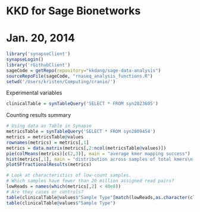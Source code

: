 # KKD for Sage Bionetworks
# Jan. 20, 2014

```r
library('synapseClient')
synapseLogin()
library('rGithubClient')
sageCode = getRepo(repository="kkdang/sage-data-analysis")
sourceRepoFile(sageCode, "rnaseq_analysis_functions.R")
setwd('/Users/kristen/Computing/cranio/')
```


Experimental variables
```r
clinicalTable = synTableQuery('SELECT * FROM syn2823605')
```

Counting results summary
```r
# Using data as Table in Synapse
metricsTable = synTableQuery('SELECT * FROM syn2809454')
metrics = metricsTable@values
rownames(metrics) = metrics[,1]
metrics = data.matrix(metrics[,2:ncol(metricsTable@values)])
pie(colMeans(metrics)[c(2,3)], main = "average kmer mapping success")
hist(metrics[,1], main = "distribution across samples of total kmers\n(single kmers)", col = "powderblue")
plotSFfractionalResults(metrics)

# Look at characteristics of low-count samples.
# Which samples have fewer than 20 million assigned read pairs?
lowReads = names(which(metrics[,2] < 40e8))
# Are they cases or controls? 
table(clinicalTable@values$"Sample Type"[match(lowReads,as.character(clinicalTable@values$SeqSampleName))])
table(clinicalTable@values$"Sample Type")

```
